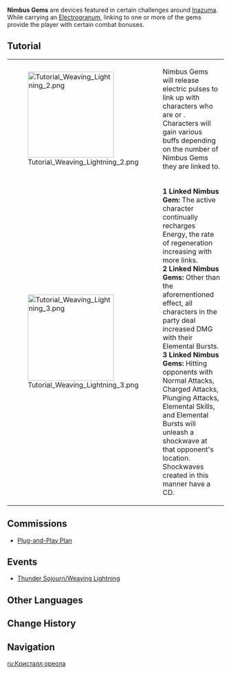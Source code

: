 {{Terminology Infobox
|image        = Tutorial Weaving Lightning 2.png<!--Nimbus Gems.png-->
|type         = Exploration
|type2        = Combat
|region       = Inazuma
}}
'''Nimbus Gems''' are devices featured in certain challenges around [[Inazuma]]. While carrying an [[Electrograna|Electrogranum]], linking to one or more of the gems provide the player with certain combat bonuses.

==Tutorial==
{| class="tdt1 tdt2" cellspacing="5"
|[[File:Tutorial Weaving Lightning 2.png|200px]]
|Nimbus Gems will release electric pulses to link up with characters who are {{Color|help|carrying Electrograna}} or {{Color|help|affected by Electro}}. Characters will gain various buffs depending on the number of Nimbus Gems they are linked to.
|-
|[[File:Tutorial Weaving Lightning 3.png|200px]]
|'''1 Linked Nimbus Gem:''' The active character continually recharges Energy, the rate of regeneration increasing with more links.<br>'''2 Linked Nimbus Gems:''' Other than the aforementioned effect, all characters in the party deal increased DMG with their Elemental Bursts.<br>'''3 Linked Nimbus Gems:''' Hitting opponents with Normal Attacks, Charged Attacks, Plunging Attacks, Elemental Skills, and Elemental Bursts will unleash a shockwave at that opponent's location. Shockwaves created in this manner have a CD.
|}

==Commissions==
*[[Plug-and-Play Plan]]

==Events==
*[[Thunder Sojourn/Weaving Lightning]]

==Other Languages==
{{Other Languages
|en      = Nimbus Gem
|zhs     = 「雷兆凝晶」
|zhs_rm  = "Léizhào Níngjīng"
|zht     = 「雷兆凝晶」
|zht_rm  = "Léizhào Níngjīng"
|zh_tl   = "Congealed Crystal of Thunder Persages"
|ja      = 「雷兆の凝晶」
|ja_rm   = "Raichou no Gyoushou"{{Assumed}}
|ja_tl   = "Gems of Congealed Thunder Signs"{{Sino}}
|ko      = 「번개의 결정」
|ko_rm   = "Beongae-ui Gyeoljeong"
|ko_tl   = "Crystal of Lightning"
|es      = Gemas del nimbo
|es_tl   = Nimbus Gems
|fr      = Cristaux pulsateurs
|fr_tl   = Pulsating Crystals
|ru      = Кристалл ореола
|ru_tl   = Aureole Crystal
|th      = Nimbus Gem
|vi      = "Kết Tinh Ánh Chớp"
|vi_tl   = 
|de      = Nimbuskristalle
|de_tl   = Nimbus Crystals
|id      = Nimbus Gem
|pt      = Gemas Nimbus
|pt_tl   = 
|tr      = Nimbus Mücevheri
|tr_tl   = 
|it      = Gemma nebulosa
|it_tl   = 
}}

==Change History==
{{Change History|2.0}}

==Navigation==
{{Exploration Navbox|Inazuma}}

[[ru:Кристалл ореола]]